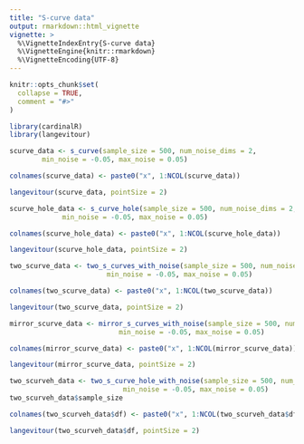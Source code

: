 ```yaml
---
title: "S-curve data"
output: rmarkdown::html_vignette
vignette: >
  %\VignetteIndexEntry{S-curve data}
  %\VignetteEngine{knitr::rmarkdown}
  %\VignetteEncoding{UTF-8}
---
```


```r
knitr::opts_chunk$set(
  collapse = TRUE,
  comment = "#>"
)
```

```r
library(cardinalR)
library(langevitour)
```

```r
scurve_data <- s_curve(sample_size = 500, num_noise_dims = 2, 
        min_noise = -0.05, max_noise = 0.05)

colnames(scurve_data) <- paste0("x", 1:NCOL(scurve_data))

langevitour(scurve_data, pointSize = 2)
```

```r
scurve_hole_data <- s_curve_hole(sample_size = 500, num_noise_dims = 2, 
             min_noise = -0.05, max_noise = 0.05)

colnames(scurve_hole_data) <- paste0("x", 1:NCOL(scurve_hole_data))

langevitour(scurve_hole_data, pointSize = 2)
```

```r
two_scurve_data <- two_s_curves_with_noise(sample_size = 500, num_noise_dims = 2, 
                        min_noise = -0.05, max_noise = 0.05)

colnames(two_scurve_data) <- paste0("x", 1:NCOL(two_scurve_data))

langevitour(two_scurve_data, pointSize = 2)
```

```r
mirror_scurve_data <- mirror_s_curves_with_noise(sample_size = 500, num_noise_dims = 2, 
                           min_noise = -0.05, max_noise = 0.05)

colnames(mirror_scurve_data) <- paste0("x", 1:NCOL(mirror_scurve_data))

langevitour(mirror_scurve_data, pointSize = 2)
```

```r
two_scurveh_data <- two_s_curve_hole_with_noise(sample_size = 500, num_noise_dims = 2, 
                            min_noise = -0.05, max_noise = 0.05)
two_scurveh_data$sample_size

colnames(two_scurveh_data$df) <- paste0("x", 1:NCOL(two_scurveh_data$df))

langevitour(two_scurveh_data$df, pointSize = 2)
```
